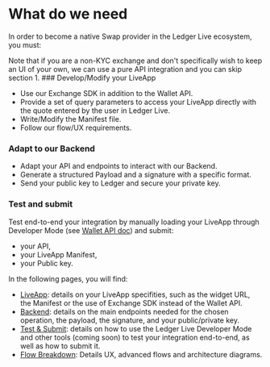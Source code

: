 
# What do we need

In order to become a native Swap provider in the Ledger Live ecosystem, you must:

<Callout type="info" emoji="👉">
  Note that if you are a non-KYC exchange and don't specifically wish to keep an UI of your own, we can use a pure API integration and you can skip section 1.
</Callout>

<Steps>
### Develop/Modify your LiveApp
 
- Use our Exchange SDK in addition to the Wallet API.
- Provide a set of query parameters to access your LiveApp directly with the quote entered by the user in Ledger Live. 
- Write/Modify the Manifest file. 
- Follow our flow/UX requirements.

### Adapt to our Backend
 
- Adapt your API and endpoints to interact with our Backend.
- Generate a structured Payload and a signature with a specific format.
- Send your public key to Ledger and secure your private key.

### Test and submit

Test end-to-end your integration by manually loading your LiveApp through Developer Mode (see [Wallet API doc](https://wallet.api.live.ledger.com/docs/discover/dapp-browser/manifest#load-your-live-app-locally-on-desktop)) and submit:
  - your API, 
  - your LiveApp Manifest,
  - your Public key.

</Steps>

In the following pages, you will find:
- [LiveApp](swap/providers-liveapp): details on your LiveApp specifities, such as the widget URL, the Manifest or the use of Exchange SDK instead of the Wallet API.
- [Backend](swap/providers-backend): details on the main endpoints needed for the chosen operation, the payload, the signature, and your public/private key.
- [Test & Submit](swap/providers-test-and-submit): details on how to use the Ledger Live Developer Mode and other tools (coming soon) to test your integration end-to-end, as well as how to submit it. 
- [Flow Breakdown](swap/flow): Details UX, advanced flows and architecture diagrams.
